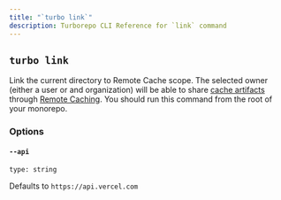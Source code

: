 ```yaml
---
title: "`turbo link`"
description: Turborepo CLI Reference for `link` command
---
```


## `turbo link`

Link the current directory to Remote Cache scope. The selected owner (either a user or and organization) will be able to share [cache artifacts](/repo/docs/core-concepts/caching) through [Remote Caching](/repo/docs/core-concepts/remote-caching).
You should run this command from the root of your monorepo.

### Options

#### `--api`

`type: string`

Defaults to `https://api.vercel.com`
